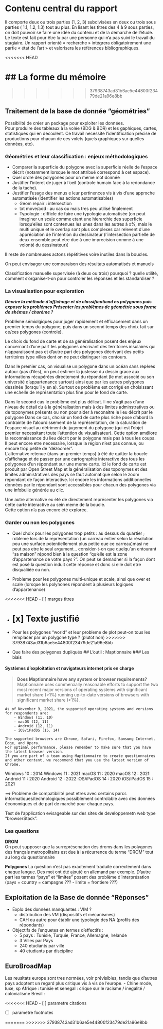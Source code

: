 # Contenu central du rapport

Il comporte deux ou trois parties (1, 2, 3) subdivisées en deux ou trois sous parties ( 1.1, 1.2, 1.3) tout au plus. En lisant les titres des 4 à 9 sous parties, on doit pouvoir se faire une idée du contenu et de la démarche de l'étude. Le texte est fait pour être lu par une personne qui n'a pas suivi le travail du stagiaire. Un rapport orienté « recherche » intégrera obligatoirement une partie « état de l'art » et valorisera les références bibliographiques.

<<<<<<< HEAD

## La forme du mémoire
=======
>>>>>>> 37938743ad31b6ae5e44800f23479de21a96e8bb

## Traitement de la base de donnée "géométries"

Possibilité de créer un package pour exploiter les données.  
Pour produire des tableaux à la volée (BDG & BDR) et les gaphiques, cartes, statistiques qui en découlent. 
Ce travail necessite l'identification précise de productions pour chacun de ces volets (quels graphiques sur quelles données, etc). 

### Géométries et leur classification : enjeux méthodologiques
- Comparer la superficie du polygone avec la superficie réelle de l'espace décrit (notamment lorsque le mot attribué correspond à cet espace). 
- Quel ordre des polygones pour un meme mot donnée
- Justifier l'interet de juger à l'oeil (controle humain face à la redondance de la tache). 
- Justifier l'usage des menus e leur pertinences vis à vis d'une approche automatisée (identifier les actions automatisables)
    - Geom repair : intersection 
    - txt move/add : au cas ou mais tres peu utilisé finalement 
    - Typologie : difficle de faire une typologie automatisée (on peut imaginer un scale comme etant une hierarchie des superficie lorsqu'elles sont contenues les unes dans les autres à x%, mais le multi unique et le overlap sont plus complexes car relevent d'une appréciation de l'intention du dessinateur (l'intersection partielle de deux ensemble peut etre due à une imprecision comme à une volonté du dessinateur))
    
Il reste de nombreuses actons répétitives voire inutiles dans la boucles.

On peut envisager une comparaison des résultats automatisés et manuels

Classification manuelle supervisée (à deux ou trois) pourquoi ? quelle utilité, comment s'organise-t-on pour controler les réponses et les standardiser ? 

### La visualisation pour exploration 

***Décrire la méthode d'affichage et de classificationd es polygones puis exposer les problèmes***
***Présenter les problèmes de géométrie sous forme de shémas / chorème ?***


Problème sémiolgiques pour juger rapidement et efficacement dans un premier temps du polygone, puis dans un second temps des choix fait sur ce/ces polygones (controle). 

Le choix du fond de carte et de sa généralisation posent des enjeux concernant d'une part les polygones décrivant des territoires insulaires qui n'apparaissent pas et d'autre part des polygones décrivant des petits territoires type villes dont on ne peut distinguer les contours.   

Dans le premier cas, on visualise un polygone dans un océan sans repères autour (pas d'iles), on peut estimer la justesse du dessin grace aux informations récupérées directement du répondant (le mot associé ou son université d'appartenance surtout) ainsi que par les autres polygones dessinée (lorsqu'il y en a). Surtout ce problème est corrigé en choisissant une echelle de représentation plus fine pour le fond de carte.  

Dans le second cas le problème est plus délicat. Il ne s'agit pas d'une niveau de détail du à la généralisation mais à des limites adminstratives ou de toponymes présents ou non pour aider à reconaitre le lieu décrit par le polygone Dans ce cas, choisir un fond de carte plus riche pose d'abord la contrainte de l'alourdissement de la représentation, de la saturation de l'espace visuel au détriment du jugement du polygone (qui est l'objet premier necessitant toute l'attention du visualisateur). Cette option améliore la reconnaissance du lieu décrit par le polygone mais pas à tous les coups. Il peut encore etre necessaire, lorsque la région n'est pas connue, ou encore trop petite de "dézoomer".  
L'alternative retenue (dans un premier temps) à été de quitter la boucle d'affichage et de passer par une cartographie interactive des tous les polygones d'un répondant sur une meme carte. Ici le fond de carte est produit par Open Street Map et la généralisation des toponymes et des limites administratives des pays se faut automatique selon le zoom répondant de façon interactive. Ici encore les informations additionnelles données par le répondant sont accessibles pour chacun des polygones via une infobulle générée au clic. 

Une autre alternative eu été de directement représenter les polygones via cette carte interactive au sein meme de la boucle.  
Cette option n'a pas encore été explorée. 



### Garder ou non les polygones
- Quel choix pour les polygones trop petits : au dessus du quartier ; robleme lors de la représentation (un carreau entier selon la résolution pou une surface potentiellement plus petite que ce carreau)masi ne peut pas etre le seul argument... consider-t-on que quelqu'un entourant "sa maison" répond bien à la question "qu'elle est la zone d'appartenance de votre pays ?". On peut se demadner si la façon dont est posé la question induit cette réponse et donc si elle doit etre disqualiiée ou non. 


- Probleme pour les polygones multi-unique et scale, ainsi que over et scale (lorsque les polyhones répondent à plusieurs logiques d'appartenance)

<<<<<<< HEAD
-   [ ] marges titres

-   [x] Texte justifié
=======
- Pour les polygones "world" et leur probleme de plot peut-on tous les remplacer par un polygone type ? (plutot non)
>>>>>>> 37938743ad31b6ae5e44800f23479de21a96e8bb


- Que faire des polygones dupliqués
## L'outil : Maptionnaire 
### Les biais 

#### Systèmes d'exploitation et navigateurs internet pris en charge

>**Does Maptionnaire have any system or browser requirements?**
    Maptionnaire uses commercially reasonable efforts to support the two most recent major versions of operating systems with significant market share (>1%) running up-to-date versions of browsers with significant market share (>1%). 
    
    As of November 9, 2021, the supported operating systems and versions for respondents are:
        - Windows (11, 10)
        - macOS (12, 11)
        - Android (12, 11)
        - iOS/iPadOS (15, 14)
    
    The supported browsers are Chrome, Safari, Firefox, Samsung Internet, Edge, and Opera. 
    For optimal performance, please remember to make sure that you have the latest browser version.  
    If you are part of a team using Maptionnaire to create questionnaires and other content, we recommend that you use the latest version of Chrome. 

Windows 10 : 2014
Windows 11 : 2021
macOS 11 : 2020
macOS 12 : 2021
Android 11 : 2020
Android 12 : 2022
iOS/iPadOS 14 : 2020
iOS/iPadOS 15 : 2021


==> Probleme de compatibilité peut etres avec certains parcs informatiques/technologiques possiblement controlable avec des données économiques et de part de marché pour chaque pays. 

Test de l'application evisageable sur des sites de developpemetn web type "browserStack".
 
### Les questions 
**DROM**  
On peut supposer que la surreprésenation des droms dans les polygones des français metropolitains est due à la récurrence du terme "DROM" tout au long du questionnaire 

**Polygones**
La question n'est pas exactement traduite correctement dans chaque langue. Des mot ont été ajouté en allemand par exemple. D'autre part les termes "pays" et "limites" posent des problème d'interprésation (pays = country = campagne ??? - limite = frontiere ???)



## Exploitation de la Base de donnée "Réponses"

- Explo des données manquantes : VIM ? 
    - distribution des VM  (dispositifs et mécanismes)
    - CAH ou autre pour établir une typologie des NA (profils des répondants)
- Objectifs de l'enquetes en termes d'effectifs : 
    - 5 pays : Tunisie, Turquie, France, Allemagne, Irelande
    - 3 Villes par Pays
    - 240 etudiants par ville
    - 40 etudiants par discipline

## EuroBroadMap 
Les reusltats europe sont tres normées, voir prévisibles, tandis que d'autres pays adoptent un regard plus critique vis à vis de l'europe. 
- Chine  mode, luxe, sp
Afrique : tunisie et senegal : crique sur le racisme / inegalité / colonialisme
Bresil : 

<<<<<<< HEAD
-   [ ] parametre citations

-   [ ] parametre footnotes

=======
>>>>>>> 37938743ad31b6ae5e44800f23479de21a96e8bb
